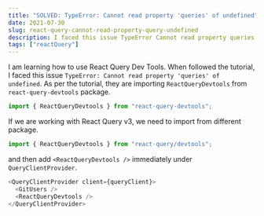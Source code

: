 ```yaml
---
title: "SOLVED: TypeError: Cannot read property 'queries' of undefined"
date: 2021-07-30
slug: react-query-cannot-read-property-query-undefined
description: I faced this issue TypeError Cannot read property queries of undefined. As per the tutorial, they are importing ReactQueryDevtools from react-query-devtools package.
tags: ["reactQuery"]
---
```


I am learning how to use React Query Dev Tools. When followed the tutorial, I faced this issue `TypeError: Cannot read property 'queries' of undefined`. As per the tutorial, they are importing `ReactQueryDevtools` from `react-query-devtools` package.

```javascript
import { ReactQueryDevtools } from "react-query-devtools";
```

If we are working with React Query v3, we need to import from different package.

```javascript
import { ReactQueryDevtools } from "react-query/devtools";
```

and then add `<ReactQueryDevtools />` immediately under `QueryClientProvider`.

```javascript
<QueryClientProvider client={queryClient}>
  <GitUsers />
  <ReactQueryDevtools />
</QueryClientProvider>
```
